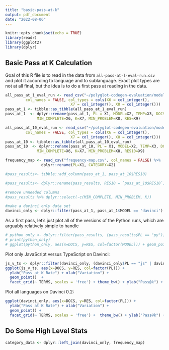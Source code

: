 ```yaml
---
title: "basic-pass-at-k"
output: pdf_document
date: "2022-08-06"
---
```


```r
knitr::opts_chunk$set(echo = TRUE)
library(readr)
library(ggplot2)
library(dplyr)
```

## Basic Pass at K Calculation

Goal of this R file is to read in the data from ``all-pass-at-l-eval-run.csv``
and plot it according to language and to sublanguage. Exact plot types are 
not at all final, but the idea is to do a first pass at reading in the data.

```r
all_pass_at_1_eval_run <- read_csv("~/polyglot-codegen-evaluation/model_results/all-pass-at-1-eval-run.csv",
         col_names = FALSE, col_types = cols(X6 = col_integer(), 
                             X7 = col_integer(), X8 = col_integer()))
pass_at_1 <- tibble::as_tibble(all_pass_at_1_eval_run)
pass_at_1  <- dplyr::rename(pass_at_1, PL = X1, MODEL=X2, TEMP=X3, DOCS=X4, TERMS=X5,
              MIN_COMPLETE=X6, K=X7, MIN_PROBLEM=X8, RES=X9)
```
```r
all_pass_at_10_eval_run <- read_csv("~/polyglot-codegen-evaluation/model_results/all-pass-at-10-eval-run.csv",
         col_names = FALSE, col_types = cols(X6 = col_integer(), 
                             X7 = col_integer(), X8 = col_integer()))
pass_at_10 <- tibble::as_tibble(all_pass_at_10_eval_run)
pass_at_10  <- dplyr::rename(pass_at_10, PL = X1, MODEL=X2, TEMP=X3, DOCS=X4, TERMS=X5,
              MIN_COMPLETE=X6, K=X7, MIN_PROBLEM=X8, RES10=X9)

frequency_map <- read_csv("frequency-map.csv", col_names = FALSE) %>%
                dplyr::rename(PL=X1, CATEGORY=X2)

#pass_results<- tibble::add_column(pass_at_1, pass_at_10$RES10)

#pass_results<- dplyr::rename(pass_results, RES10 = `pass_at_10$RES10`)

#remove unneeded columns
#pass_results %>% dplyr::select(-c(MIN_COMPLETE, MIN_PROBLEM, K))

#make a davinci only data set 
davinci_only <- dplyr::filter(pass_at_1, pass_at_1$MODEL == 'davinci')
```

As a first pass, let's just plot all of the versions of the Python runs, 
which are arguably relatively simple to handle

```r
# python_only <- dplyr::filter(pass_results, (pass_results$PL == "py"))
# print(python_only)
# ggplot(python_only, aes(x=DOCS, y=RES, col=factor(MODEL))) + geom_point()+ geom_point(data=python_only,aes(DOCS, RES10)) + facet_grid(~ TERMS, scales = 'free') + theme_bw() + ylab("Pass@k") + xlab("Variation")
```

Plot only JavaScript versus TypeScript on Davinci:
```r
js_v_ts <- dplyr::filter(davinci_only, (davinci_only$PL == "js" | davinci_only$PL == "ts"))
ggplot(js_v_ts, aes(x=DOCS, y=RES, col=factor(PL))) +
  ylab("Pass at K Rate") + xlab("Variation") +
  geom_point()  +
  facet_grid(~ TERMS, scales = 'free') + theme_bw() + ylab("Pass@k") + xlab("Variation")
```

Plot all languages on Davinci 0.2:
```r
ggplot(davinci_only, aes(x=DOCS, y=RES, col=factor(PL))) +  
  ylab("Pass at K Rate") + xlab("Variation") +
  geom_point() +
  facet_grid(~ TERMS, scales = 'free') +  theme_bw() + ylab("Pass@k") + xlab("Variation")
```

## Do Some High Level Stats 

```r
category_data <- dplyr::left_join(davinci_only, frequency_map)
```

